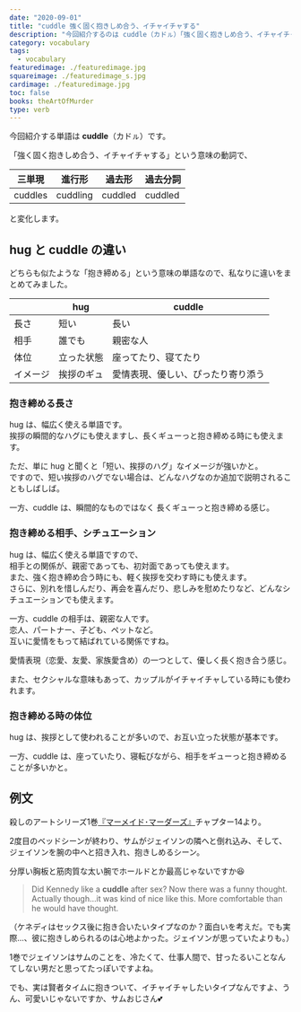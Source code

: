 ```yaml
---
date: "2020-09-01"
title: "cuddle 強く固く抱きしめ合う、イチャイチャする"
description: "今回紹介するのは cuddle（カドㇽ）「強く固く抱きしめ合う、イチャイチャする」という意味の動詞です。例文は、殺しのアートシリーズ1巻『マーメイド･マーダーズ』より"
category: vocabulary
tags:
  - vocabulary
featuredimage: ./featuredimage.jpg
squareimage: ./featuredimage_s.jpg
cardimage: ./featuredimage.jpg
toc: false
books: theArtOfMurder
type: verb
---
```



今回紹介する単語は __cuddle__（カドㇽ）です。

「強く固く抱きしめ合う、イチャイチャする」という意味の動詞で、

|三単現|進行形|過去形|過去分詞|
|---|---|---|---|
|cuddles|cuddling|cuddled|cuddled|

と変化します。

## hug と cuddle の違い

どちらも似たような「抱き締める」という意味の単語なので、私なりに違いをまとめてみました。

||hug|cuddle|
|---|---|---|
|長さ|短い|長い|
|相手|誰でも|親密な人|
|体位|立った状態|座ってたり、寝てたり|
|イメージ|挨拶のギュ|愛情表現、優しい、ぴったり寄り添う|

### 抱き締める長さ

hug は、幅広く使える単語です。  
挨拶の瞬間的なハグにも使えますし、長くギューっと抱き締める時にも使えます。

ただ、単に hug と聞くと「短い、挨拶のハグ」なイメージが強いかと。  
ですので、短い挨拶のハグでない場合は、どんなハグなのか追加で説明されることもしばしば。

一方、cuddle は、瞬間的なものではなく 長くギューっと抱き締める感じ。

### 抱き締める相手、シチュエーション

hug は、幅広く使える単語ですので、  
相手との関係が、親密であっても、初対面であっても使えます。  
また、強く抱き締め合う時にも、軽く挨拶を交わす時にも使えます。  
さらに、別れを惜しんだり、再会を喜んだり、悲しみを慰めたりなど、どんなシチュエーションでも使えます。

一方、cuddle の相手は、親密な人です。  
恋人、パートナー、子ども、ペットなど。  
互いに愛情をもって結ばれている関係ですね。

愛情表現（恋愛、友愛、家族愛含め）の一つとして、優しく長く抱き合う感じ。

また、セクシャルな意味もあって、カップルがイチャイチャしている時にも使われます。

### 抱き締める時の体位

hug は、挨拶として使われることが多いので、お互い立った状態が基本です。

一方、cuddle は、座っていたり、寝転びながら、相手をギューっと抱き締めることが多いかと。

<VocabularySeriesHug current="cuddle" />

## 例文

殺しのアートシリーズ1巻[『マーメイド･マーダーズ』](/mm-romance/the-mermaid-murders/)チャプター14より。

2度目のベッドシーンが終わり、サムがジェイソンの隣へと倒れ込み、そして、ジェイソンを腕の中へと招き入れ、抱きしめるシーン。

分厚い胸板と筋肉質な太い腕でホールドとか最高じゃないですか😆

<Blockquote book srcBook="mermaidMurders" lang="en" chapter="14">
Did Kennedy like a <strong>cuddle</strong> after sex? Now there was a funny thought. Actually though…it was kind of nice like this. More comfortable than he would have thought.
</Blockquote>

<p className="translation">（ケネディはセックス後に抱き合いたいタイプなのか？面白いを考えだ。でも実際...、彼に抱きしめられるのは心地よかった。ジェイソンが思っていたよりも。）</p>

1巻でジェイソンはサムのことを、冷たくて、仕事人間で、甘ったるいことなんてしない男だと思ってたっぽいですよね。

でも、実は賢者タイムに抱きついて、イチャイチャしたいタイプなんですよ、うん、可愛いじゃないですか、サムおじさん💕

<VocabularyFooter book="mermaidMurders" />
